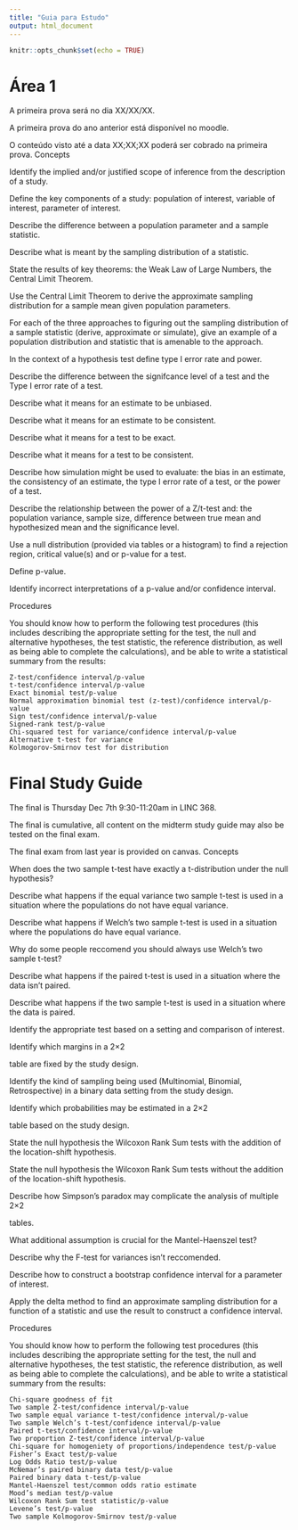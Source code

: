 ```yaml
---
title: "Guia para Estudo"
output: html_document
---
```


```r
knitr::opts_chunk$set(echo = TRUE)
```


# Área 1

A primeira prova será no dia XX/XX/XX.

A primeira prova do ano anterior está disponível no moodle.

O conteúdo visto até a data XX;XX;XX poderá ser cobrado na primeira prova.
Concepts

Identify the implied and/or justified scope of inference from the description of a study.

Define the key components of a study: population of interest, variable of interest, parameter of interest.

Describe the difference between a population parameter and a sample statistic.

Describe what is meant by the sampling distribution of a statistic.

State the results of key theorems: the Weak Law of Large Numbers, the Central Limit Theorem.

Use the Central Limit Theorem to derive the approximate sampling distribution for a sample mean given population parameters.

For each of the three approaches to figuring out the sampling distribution of a sample statistic (derive, approximate or simulate), give an example of a population distribution and statistic that is amenable to the approach.

In the context of a hypothesis test define type I error rate and power.

Describe the difference between the signifcance level of a test and the Type I error rate of a test.

Describe what it means for an estimate to be unbiased.

Describe what it means for an estimate to be consistent.

Describe what it means for a test to be exact.

Describe what it means for a test to be consistent.

Describe how simulation might be used to evaluate: the bias in an estimate, the consistency of an estimate, the type I error rate of a test, or the power of a test.

Describe the relationship between the power of a Z/t-test and: the population variance, sample size, difference between true mean and hypothesized mean and the significance level.

Use a null distribution (provided via tables or a histogram) to find a rejection region, critical value(s) and or p-value for a test.

Define p-value.

Identify incorrect interpretations of a p-value and/or confidence interval.

Procedures

You should know how to perform the following test procedures (this includes describing the appropriate setting for the test, the null and alternative hypotheses, the test statistic, the reference distribution, as well as being able to complete the calculations), and be able to write a statistical summary from the results:

    Z-test/confidence interval/p-value
    t-test/confidence interval/p-value
    Exact binomial test/p-value
    Normal approximation binomial test (z-test)/confidence interval/p-value
    Sign test/confidence interval/p-value
    Signed-rank test/p-value
    Chi-squared test for variance/confidence interval/p-value
    Alternative t-test for variance
    Kolmogorov-Smirnov test for distribution




# Final Study Guide

The final is Thursday Dec 7th 9:30-11:20am in LINC 368.

The final is cumulative, all content on the midterm study guide may also be tested on the final exam.

The final exam from last year is provided on canvas.
Concepts

When does the two sample t-test have exactly a t-distribution under the null hypothesis?

Describe what happens if the equal variance two sample t-test is used in a situation where the populations do not have equal variance.

Describe what happens if Welch’s two sample t-test is used in a situation where the populations do have equal variance.

Why do some people reccomend you should always use Welch’s two sample t-test?

Describe what happens if the paired t-test is used in a situation where the data isn’t paired.

Describe what happens if the two sample t-test is used in a situation where the data is paired.

Identify the appropriate test based on a setting and comparison of interest.

Identify which margins in a 2×2

table are fixed by the study design.

Identify the kind of sampling being used (Multinomial, Binomial, Retrospective) in a binary data setting from the study design.

Identify which probabilities may be estimated in a 2×2

table based on the study design.

State the null hypothesis the Wilcoxon Rank Sum tests with the addition of the location-shift hypothesis.

State the null hypothesis the Wilcoxon Rank Sum tests without the addition of the location-shift hypothesis.

Describe how Simpson’s paradox may complicate the analysis of multiple 2×2

tables.

What additional assumption is crucial for the Mantel-Haenszel test?

Describe why the F-test for variances isn’t reccomended.

Describe how to construct a bootstrap confidence interval for a parameter of interest.

Apply the delta method to find an approximate sampling distribution for a function of a statistic and use the result to construct a confidence interval.

Procedures

You should know how to perform the following test procedures (this includes describing the appropriate setting for the test, the null and alternative hypotheses, the test statistic, the reference distribution, as well as being able to complete the calculations), and be able to write a statistical summary from the results:

    Chi-square goodness of fit
    Two sample Z-test/confidence interval/p-value
    Two sample equal variance t-test/confidence interval/p-value
    Two sample Welch’s t-test/confidence interval/p-value
    Paired t-test/confidence interval/p-value
    Two proportion Z-test/confidence interval/p-value
    Chi-square for homogeniety of proportions/independence test/p-value
    Fisher’s Exact test/p-value
    Log Odds Ratio test/p-value
    McNemar’s paired binary data test/p-value
    Paired binary data t-test/p-value
    Mantel-Haenszel test/common odds ratio estimate
    Mood’s median test/p-value
    Wilcoxon Rank Sum test statistic/p-value
    Levene’s test/p-value
    Two sample Kolmogorov-Smirnov test/p-value

